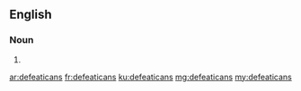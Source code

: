 ==English==

===Noun===
{{head|en|plural}}

# {{plural of|defeatican|lang=en|nocat=1}}

[[ar:defeaticans]]
[[fr:defeaticans]]
[[ku:defeaticans]]
[[mg:defeaticans]]
[[my:defeaticans]]